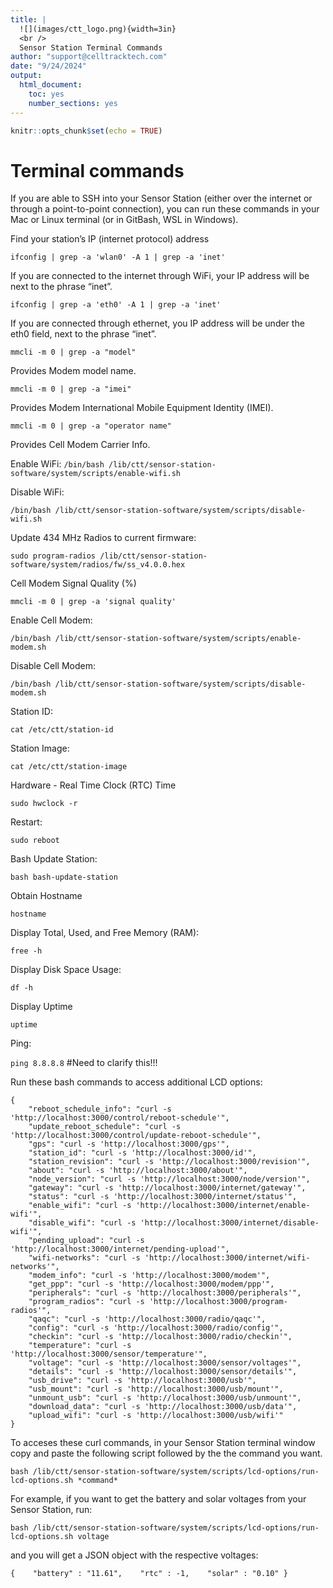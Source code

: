 ```yaml
---
title: |
  ![](images/ctt_logo.png){width=3in}  
  <br />
  Sensor Station Terminal Commands
author: "support@celltracktech.com"
date: "9/24/2024"
output:
  html_document:
    toc: yes
    number_sections: yes
---
```


```r
knitr::opts_chunk$set(echo = TRUE)
```

# Terminal commands

If you are able to SSH into your Sensor Station (either over the internet or through a point-to-point connection), you can run these commands in your Mac or Linux terminal (or in GitBash, WSL in Windows).

Find your station's IP (internet protocol) address

```ifconfig | grep -a 'wlan0' -A 1 | grep -a 'inet'```

If you are connected to the internet through WiFi, your IP address will be next to the phrase "inet".

```ifconfig | grep -a 'eth0' -A 1 | grep -a 'inet'```

If you are connected through ethernet, you IP address will be under the eth0 field, next to the phrase "inet".

```mmcli -m 0 | grep -a "model"```

Provides Modem model name.

```mmcli -m 0 | grep -a "imei"```

Provides Modem International Mobile Equipment Identity (IMEI).

```mmcli -m 0 | grep -a "operator name"```

Provides Cell Modem Carrier Info.

Enable WiFi:
```/bin/bash /lib/ctt/sensor-station-software/system/scripts/enable-wifi.sh```

Disable WiFi:

```/bin/bash /lib/ctt/sensor-station-software/system/scripts/disable-wifi.sh```

Update 434 MHz Radios to current firmware:

```sudo program-radios /lib/ctt/sensor-station-software/system/radios/fw/ss_v4.0.0.hex```

Cell Modem Signal Quality (%)

```mmcli -m 0 | grep -a 'signal quality'```

Enable Cell Modem:

```/bin/bash /lib/ctt/sensor-station-software/system/scripts/enable-modem.sh```

Disable Cell Modem:

```/bin/bash /lib/ctt/sensor-station-software/system/scripts/disable-modem.sh```

Station ID:

``` cat /etc/ctt/station-id```

Station Image:

```cat /etc/ctt/station-image```

Hardware - Real Time Clock (RTC) Time

```sudo hwclock -r```

Restart:

```sudo reboot```

Bash Update Station:

```bash bash-update-station```

Obtain Hostname

```hostname```

Display Total, Used, and Free Memory (RAM):

```free -h```

Display Disk Space Usage:

```df -h```

Display Uptime

```uptime```

Ping:

```ping 8.8.8.8``` #Need to clarify this!!!

Run these bash commands to access additional LCD options:

```
{
    "reboot_schedule_info": "curl -s 'http://localhost:3000/control/reboot-schedule'",
    "update_reboot_schedule": "curl -s 'http://localhost:3000/control/update-reboot-schedule'",
    "gps": "curl -s 'http://localhost:3000/gps'",
    "station_id": "curl -s 'http://localhost:3000/id'",
    "station_revision": "curl -s 'http://localhost:3000/revision'",
    "about": "curl -s 'http://localhost:3000/about'",
    "node_version": "curl -s 'http://localhost:3000/node/version'",
    "gateway": "curl -s 'http://localhost:3000/internet/gateway'",
    "status": "curl -s 'http://localhost:3000/internet/status'",
    "enable_wifi": "curl -s 'http://localhost:3000/internet/enable-wifi'",
    "disable_wifi": "curl -s 'http://localhost:3000/internet/disable-wifi'",
    "pending_upload": "curl -s 'http://localhost:3000/internet/pending-upload'",
    "wifi-networks": "curl -s 'http://localhost:3000/internet/wifi-networks'",
    "modem_info": "curl -s 'http://localhost:3000/modem'",
    "get_ppp": "curl -s 'http://localhost:3000/modem/ppp'",
    "peripherals": "curl -s 'http://localhost:3000/peripherals'",
    "program_radios": "curl -s 'http://localhost:3000/program-radios'",
    "qaqc": "curl -s 'http://localhost:3000/radio/qaqc'",
    "config": "curl -s 'http://localhost:3000/radio/config'",
    "checkin": "curl -s 'http://localhost:3000/radio/checkin'",
    "temperature": "curl -s 'http://localhost:3000/sensor/temperature'",
    "voltage": "curl -s 'http://localhost:3000/sensor/voltages'",
    "details": "curl -s 'http://localhost:3000/sensor/details'",
    "usb_drive": "curl -s 'http://localhost:3000/usb'",
    "usb_mount": "curl -s 'http://localhost:3000/usb/mount'",
    "unmount_usb": "curl -s 'http://localhost:3000/usb/unmount'",
    "download_data": "curl -s 'http://localhost:3000/usb/data'",
    "upload_wifi": "curl -s 'http://localhost:3000/usb/wifi'"
}
```

To acceses these curl commands, in your Sensor Station terminal window copy and paste the following script followed by the the command you want.

```bash /lib/ctt/sensor-station-software/system/scripts/lcd-options/run-lcd-options.sh *command*```

For example, if you want to get the battery and solar voltages from your Sensor Station, run:

```bash /lib/ctt/sensor-station-software/system/scripts/lcd-options/run-lcd-options.sh voltage```

and you will get a JSON object with the respective voltages:

```{
   "battery" : "11.61",
   "rtc" : -1,
   "solar" : "0.10"
}
```
